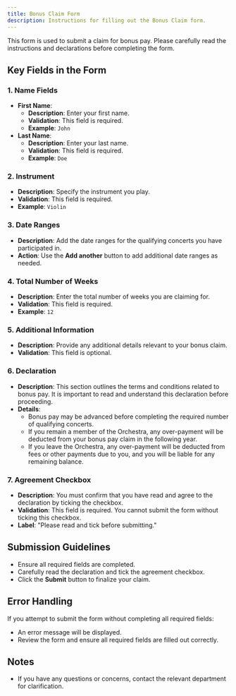 ```yaml
---
title: Bonus Claim Form
description: Instructions for filling out the Bonus Claim form.
---
```


This form is used to submit a claim for bonus pay. Please carefully read the instructions and declarations before completing the form.

## Key Fields in the Form

### 1. **Name Fields**
- **First Name**:
  - **Description**: Enter your first name.
  - **Validation**: This field is required.
  - **Example**: `John`
- **Last Name**:
  - **Description**: Enter your last name.
  - **Validation**: This field is required.
  - **Example**: `Doe`

### 2. **Instrument**
- **Description**: Specify the instrument you play.
- **Validation**: This field is required.
- **Example**: `Violin`

### 3. **Date Ranges**
- **Description**: Add the date ranges for the qualifying concerts you have participated in.
- **Action**: Use the **Add another** button to add additional date ranges as needed.

### 4. **Total Number of Weeks**
- **Description**: Enter the total number of weeks you are claiming for.
- **Validation**: This field is required.
- **Example**: `12`

### 5. **Additional Information**
- **Description**: Provide any additional details relevant to your bonus claim.
- **Validation**: This field is optional.

### 6. **Declaration**
- **Description**: This section outlines the terms and conditions related to bonus pay. It is important to read and understand this declaration before proceeding.
- **Details**:
  - Bonus pay may be advanced before completing the required number of qualifying concerts.
  - If you remain a member of the Orchestra, any over-payment will be deducted from your bonus pay claim in the following year.
  - If you leave the Orchestra, any over-payment will be deducted from fees or other payments due to you, and you will be liable for any remaining balance.

### 7. **Agreement Checkbox**
- **Description**: You must confirm that you have read and agree to the declaration by ticking the checkbox.
- **Validation**: This field is required. You cannot submit the form without ticking this checkbox.
- **Label**: "Please read and tick before submitting."

## Submission Guidelines

- Ensure all required fields are completed.
- Carefully read the declaration and tick the agreement checkbox.
- Click the **Submit** button to finalize your claim.

## Error Handling

If you attempt to submit the form without completing all required fields:
- An error message will be displayed.
- Review the form and ensure all required fields are filled out correctly.

## Notes

- If you have any questions or concerns, contact the relevant department for clarification.
